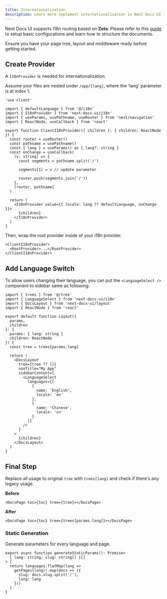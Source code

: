 ```yaml
---
title: Internationalization
description: Learn more implement internationalization in Next Docs UI
---
```


Next Docs UI supports I18n routing based on **Zeta**. Please refer to this
[guide](/docs/headless/contentlayer/internationalization) to setup basic
configurations and learn how to structure the documents.

Ensure you have your page tree, layout and middleware ready before getting
started.

## Create Provider

A `I18nProvider` is needed for internationalization.

Assume your files are nested under `/app/[lang]`, where the 'lang' parameter is
at index 1.

```tsx
'use client'

import { defaultLanguage } from '@/i18n'
import { I18nProvider } from 'next-docs-ui/i18n'
import { useParams, usePathname, useRouter } from 'next/navigation'
import { ReactNode, useCallback } from 'react'

export function ClientI18nProvider({ children }: { children: ReactNode }) {
  const router = useRouter()
  const pathname = usePathname()
  const { lang } = useParams() as { lang?: string }
  const onChange = useCallback(
    (v: string) => {
      const segments = pathname.split('/')

      segments[1] = v // update parameter

      router.push(segments.join('/'))
    },
    [router, pathname]
  )

  return (
    <I18nProvider value={{ locale: lang ?? defaultLanguage, onChange }}>
      {children}
    </I18nProvider>
  )
}
```

Then, wrap the root provider inside of your i18n provider.

```tsx
<ClientI18nProvider>
  <RootProvider>...</RootProvider>
</ClientI18nProvider>
```

## Add Language Switch

To allow users changing their language, you can put the `<LanguageSelect />`
component to sidebar same as following:

```tsx title="/[lang]/docs/layout.tsx"
import { trees } from '@/tree'
import { LanguageSelect } from 'next-docs-ui/i18n'
import { DocsLayout } from 'next-docs-ui/layout'
import { ReactNode } from 'react'

export default function Layout({
  params,
  children
}: {
  params: { lang: string }
  children: ReactNode
}) {
  const tree = trees[params.lang]

  return (
    <DocsLayout
      tree={tree ?? []}
      navTitle="My App"
      sidebarContent={
        <LanguageSelect
          languages={[
            {
              name: 'English',
              locale: 'en'
            },
            {
              name: 'Chinese',
              locale: 'cn'
            }
          ]}
        />
      }
    >
      {children}
    </DocsLayout>
  )
}
```

## Final Step

Replace all usage to original `tree` with `trees[lang]` and check if there's any
legacy usage.

**Before**

```tsx
<DocsPage toc={toc} tree={tree}></DocsPage>
```

**After**

```tsx
<DocsPage toc={toc} tree={trees[params.lang]}></DocsPage>
```

### Static Generation

Generate parameters for every language and page.

```tsx
export async function generateStaticParams(): Promise<
  { lang: string; slug: string[] }[]
> {
  return languages.flatMap(lang =>
    getPages(lang)!.map(docs => ({
      slug: docs.slug.split('/'),
      lang: lang
    }))
  )
}
```

